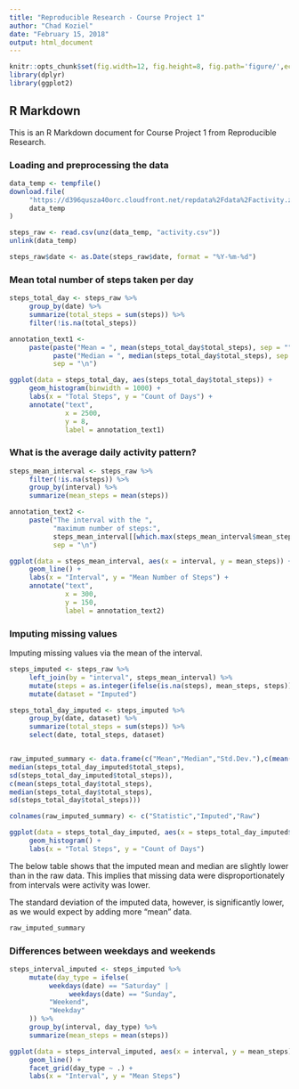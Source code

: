 ---
title: "Reproducible Research - Course Project 1"
author: "Chad Koziel"
date: "February 15, 2018"
output: html_document
---

```{r setup, include=FALSE}
knitr::opts_chunk$set(fig.width=12, fig.height=8, fig.path='figure/',echo = TRUE)
library(dplyr)
library(ggplot2)
```

## R Markdown

This is an R Markdown document for Course Project 1 from Reproducible Research.  

### Loading and preprocessing the data
```{r Loading_and_preprocessing_data}
data_temp <- tempfile()
download.file(
     "https://d396qusza40orc.cloudfront.net/repdata%2Fdata%2Factivity.zip",
     data_temp
)

steps_raw <- read.csv(unz(data_temp, "activity.csv"))
unlink(data_temp)

steps_raw$date <- as.Date(steps_raw$date, format = "%Y-%m-%d")
```

### Mean total number of steps taken per day
```{r Mean_total_number_of_steps_taken_per_day}
steps_total_day <- steps_raw %>%
     group_by(date) %>%
     summarize(total_steps = sum(steps)) %>%
     filter(!is.na(total_steps))

annotation_text1 <-
     paste(paste("Mean = ", mean(steps_total_day$total_steps), sep = ""),
           paste("Median = ", median(steps_total_day$total_steps), sep = ""),
           sep = "\n")

ggplot(data = steps_total_day, aes(steps_total_day$total_steps)) +
     geom_histogram(binwidth = 1000) +
     labs(x = "Total Steps", y = "Count of Days") +
     annotate("text",
              x = 2500,
              y = 8,
              label = annotation_text1)
```

### What is the average daily activity pattern?
```{r What_is_the_average_daily_activity_pattern}
steps_mean_interval <- steps_raw %>%
     filter(!is.na(steps)) %>%
     group_by(interval) %>%
     summarize(mean_steps = mean(steps))

annotation_text2 <-
     paste("The interval with the ",
           "maximum number of steps:",
           steps_mean_interval[[which.max(steps_mean_interval$mean_steps), 1]],
           sep = "\n")

ggplot(data = steps_mean_interval, aes(x = interval, y = mean_steps)) +
     geom_line() +
     labs(x = "Interval", y = "Mean Number of Steps") +
     annotate("text",
              x = 300,
              y = 150,
              label = annotation_text2)
```

### Imputing missing values
Imputing missing values via the mean of the interval.
```{r Imputing_missing_values}
steps_imputed <- steps_raw %>%
     left_join(by = "interval", steps_mean_interval) %>%
     mutate(steps = as.integer(ifelse(is.na(steps), mean_steps, steps))) %>%
     mutate(dataset = "Imputed")

steps_total_day_imputed <- steps_imputed %>%
     group_by(date, dataset) %>%
     summarize(total_steps = sum(steps)) %>%
     select(date, total_steps, dataset)


raw_imputed_summary <- data.frame(c("Mean","Median","Std.Dev."),c(mean(steps_total_day_imputed$total_steps),
median(steps_total_day_imputed$total_steps),
sd(steps_total_day_imputed$total_steps)),
c(mean(steps_total_day$total_steps),
median(steps_total_day$total_steps),
sd(steps_total_day$total_steps)))

colnames(raw_imputed_summary) <- c("Statistic","Imputed","Raw")

ggplot(data = steps_total_day_imputed, aes(x = steps_total_day_imputed$total_steps)) +
     geom_histogram() +
     labs(x = "Total Steps", y = "Count of Days")
```
The below table shows that the imputed mean and median are slightly lower than in the raw data.  This implies that missing data were disproportionately from intervals were activity was lower.  

The standard deviation of the imputed data, however, is significantly lower, as we would expect by adding more "mean" data.
```{r Imputed_summary}
raw_imputed_summary
```

### Differences between weekdays and weekends
```{r Differences_between_weekdays_and_weekends}
steps_interval_imputed <- steps_imputed %>%
     mutate(day_type = ifelse(
          weekdays(date) == "Saturday" |
               weekdays(date) == "Sunday",
          "Weekend",
          "Weekday"
     )) %>%
     group_by(interval, day_type) %>%
     summarize(mean_steps = mean(steps))

ggplot(data = steps_interval_imputed, aes(x = interval, y = mean_steps)) +
     geom_line() +
     facet_grid(day_type ~ .) +
     labs(x = "Interval", y = "Mean Steps")
```